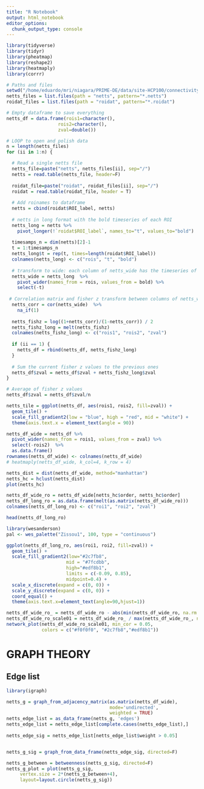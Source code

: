 ```yaml
---
title: "R Notebook"
output: html_notebook
editor_options: 
  chunk_output_type: console
---
```

```r
library(tidyverse)
library(tidyr)
library(pheatmap)
library(reshape2)
library(heatmaply)
library(corrr)
```

```r
# Paths and files
setwd("/home/eduardo/mri/niagara/PRIME-DE/data/site-HCP100/connectivity/netcorr_1")
netts_files = list.files(path = "netts", pattern="*.netts")
roidat_files = list.files(path = "roidat", pattern="*.roidat")

# Empty dataframe to save everything
netts_df = data.frame(rois1=character(),
                   rois2=character(),
                   zval=double())

# LOOP to open and polish data
n = length(netts_files)
for (ii in 1:n) {

  # Read a single netts file
  netts_file=paste("netts", netts_files[ii], sep="/")
  netts = read.table(netts_file, header=F)
  
  roidat_file=paste("roidat", roidat_files[ii], sep="/")
  roidat = read.table(roidat_file, header = T)
  
  # Add roinames to dataframe
  netts = cbind(roidat$ROI_label, netts)
  
  # netts in long format with the bold timeseries of each ROI
  netts_long = netts %>% 
    pivot_longer(!`roidat$ROI_label`, names_to="t", values_to="bold")
  
  timesamps_n = dim(netts)[2]-1
  t = 1:timesamps_n
  netts_long$t = rep(t, times=length(roidat$ROI_label))
  colnames(netts_long) <- c("rois", "t", "bold") 
  
  # transform to wide: each column of netts_wide has the timeseries of each ROI 
  netts_wide = netts_long  %>%
    pivot_wider(names_from = rois, values_from = bold) %>% 
    select(-t)
  
 # Correlation matrix and fisher z transform between columns of netts_wide 
  netts_corr = cor(netts_wide)  %>% 
    na_if(1)
  
  netts_fishz = log((1+netts_corr)/(1-netts_corr)) / 2
  netts_fishz_long = melt(netts_fishz)
  colnames(netts_fishz_long) <- c("rois1", "rois2", "zval")
  
  if (ii == 1) {
    netts_df = rbind(netts_df, netts_fishz_long)
  }
  
  # Sum the current fisher z values to the previous ones 
  netts_df$zval = netts_df$zval + netts_fishz_long$zval 
}

# Average of fisher z values
netts_df$zval = netts_df$zval/n
```

```r
netts_tile = ggplot(netts_df, aes(rois1, rois2, fill=zval)) +
  geom_tile() +
  scale_fill_gradient2(low = "blue", high = "red", mid = "white") +
  theme(axis.text.x = element_text(angle = 90))
```

```r
netts_df_wide = netts_df %>% 
  pivot_wider(names_from = rois1, values_from = zval) %>% 
  select(-rois2)  %>% 
  as.data.frame()
rownames(netts_df_wide) <- colnames(netts_df_wide)
# heatmaply(netts_df_wide, k_col=4, k_row = 4)
```

```r
netts_dist = dist(netts_df_wide, method="manhattan")
netts_hc = hclust(netts_dist)
plot(netts_hc)
```

```r
netts_df_wide_ro = netts_df_wide[netts_hc$order, netts_hc$order]
netts_df_long_ro = as.data.frame(melt(as.matrix(netts_df_wide_ro)))
colnames(netts_df_long_ro) <- c("roi1", "roi2", "zval") 

head(netts_df_long_ro)
```

```r
library(wesanderson)
pal <- wes_palette("Zissou1", 100, type = "continuous")

ggplot(netts_df_long_ro, aes(roi1, roi2, fill=zval)) +
  geom_tile() +
  scale_fill_gradient2(low="#2c7fb8",
                      mid = "#7fcdbb",
                      high="#edf8b1",
                      limits = c(-0.09, 0.85),
                      midpoint=0.4) + 
  scale_x_discrete(expand = c(0, 0)) +
  scale_y_discrete(expand = c(0, 0)) + 
  coord_equal() +
  theme(axis.text.x=element_text(angle=90,hjust=1)) 

```

```r
netts_df_wide_ro_ = netts_df_wide_ro - abs(min(netts_df_wide_ro, na.rm = T))
netts_df_wide_ro_scale01 = netts_df_wide_ro_ / max(netts_df_wide_ro_, na.rm=T)
network_plot(netts_df_wide_ro_scale01, min_cor = 0.05,  
             colors = c("#f0f0f0", "#2c7fb8","#edf8b1"))
```
# GRAPH THEORY

## Edge list

```r
library(igraph)
```

```r
netts_g = graph_from_adjacency_matrix(as.matrix(netts_df_wide),
                                      mode='undirected',
                                      weighted = TRUE)
netts_edge_list = as_data_frame(netts_g, 'edges')
netts_edge_list = netts_edge_list[complete.cases(netts_edge_list),]
             
netts_edge_sig = netts_edge_list[netts_edge_list$weight > 0.05]


netts_g_sig = graph_from_data_frame(netts_edge_sig, directed=F)
```

```r
netts_g_between = betweenness(netts_g_sig, directed=F)
netts_g_plot = plot(netts_g_sig,
     vertex.size = 2*(netts_g_between+4),
     layout=layout.circle(netts_g_sig))
```



